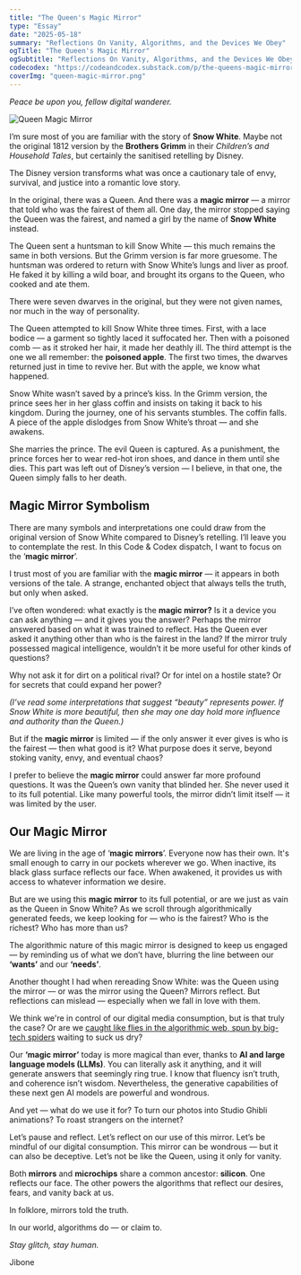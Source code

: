 ```yaml
---
title: "The Queen's Magic Mirror"
type: "Essay"
date: "2025-05-18"
summary: "Reflections On Vanity, Algorithms, and the Devices We Obey"
ogTitle: "The Queen's Magic Mirror"
ogSubtitle: "Reflections On Vanity, Algorithms, and the Devices We Obey"
codecodex: "https://codeandcodex.substack.com/p/the-queens-magic-mirror"
coverImg: "queen-magic-mirror.png"
---
```


_Peace be upon you, fellow digital wanderer._

![Queen Magic Mirror](/imgs/essays/queen-magic-mirror.png)

I’m sure most of you are familiar with the story of **Snow White**. Maybe not the original 1812 version by the **Brothers Grimm** in their _Children’s and Household Tales_, but certainly the sanitised retelling by Disney.

The Disney version transforms what was once a cautionary tale of envy, survival, and justice into a romantic love story.

In the original, there was a Queen. And there was a **magic mirror** — a mirror that told who was the fairest of them all. One day, the mirror stopped saying the Queen was the fairest, and named a girl by the name of **Snow White** instead.

The Queen sent a huntsman to kill Snow White — this much remains the same in both versions. But the Grimm version is far more gruesome. The huntsman was ordered to return with Snow White’s lungs and liver as proof. He faked it by killing a wild boar, and brought its organs to the Queen, who cooked and ate them.

There were seven dwarves in the original, but they were not given names, nor much in the way of personality.

The Queen attempted to kill Snow White three times. First, with a lace bodice — a garment so tightly laced it suffocated her. Then with a poisoned comb — as it stroked her hair, it made her deathly ill. The third attempt is the one we all remember: the **poisoned apple**. The first two times, the dwarves returned just in time to revive her. But with the apple, we know what happened.

Snow White wasn’t saved by a prince’s kiss. In the Grimm version, the prince sees her in her glass coffin and insists on taking it back to his kingdom. During the journey, one of his servants stumbles. The coffin falls. A piece of the apple dislodges from Snow White’s throat — and she awakens.

She marries the prince. The evil Queen is captured. As a punishment, the prince forces her to wear red-hot iron shoes, and dance in them until she dies. This part was left out of Disney’s version — I believe, in that one, the Queen simply falls to her death.

## Magic Mirror Symbolism

There are many symbols and interpretations one could draw from the original version of Snow White compared to Disney’s retelling. I’ll leave you to contemplate the rest. In this Code & Codex dispatch, I want to focus on the ‘**magic mirror**’.

I trust most of you are familiar with the **magic mirror** — it appears in both versions of the tale. A strange, enchanted object that always tells the truth, but only when asked.

I’ve often wondered: what exactly is the **magic mirror?** Is it a device you can ask anything — and it gives you the answer? Perhaps the mirror answered based on what it was trained to reflect. Has the Queen ever asked it anything other than who is the fairest in the land? If the mirror truly possessed magical intelligence, wouldn’t it be more useful for other kinds of questions?

Why not ask it for dirt on a political rival? Or for intel on a hostile state? Or for secrets that could expand her power?

_(I’ve read some interpretations that suggest “beauty” represents power. If Snow White is more beautiful, then she may one day hold more influence and authority than the Queen.)_

But if the **magic mirror** is limited — if the only answer it ever gives is who is the fairest — then what good is it? What purpose does it serve, beyond stoking vanity, envy, and eventual chaos?

I prefer to believe the **magic mirror** could answer far more profound questions. It was the Queen’s own vanity that blinded her. She never used it to its full potential. Like many powerful tools, the mirror didn’t limit itself — it was limited by the user.

## Our Magic Mirror

We are living in the age of ‘**magic mirrors**’. Everyone now has their own. It's small enough to carry in our pockets wherever we go. When inactive, its black glass surface reflects our face. When awakened, it provides us with access to whatever information we desire.

But are we using this **magic mirror** to its full potential, or are we just as vain as the Queen in Snow White? As we scroll through algorithmically generated feeds, we keep looking for — who is the fairest? Who is the richest? Who has more than us?

The algorithmic nature of this magic mirror is designed to keep us engaged — by reminding us of what we don’t have, blurring the line between our __‘wants’__ and our __‘needs’__.

Another thought I had when rereading Snow White: was the Queen using the mirror — or was the mirror using the Queen? Mirrors reflect. But reflections can mislead — especially when we fall in love with them.

We think we're in control of our digital media consumption, but is that truly the case? Or are we [caught like flies in the algorithmic web, spun by big-tech spiders](/essays/2025-04-06-spiders-and-their-web) waiting to suck us dry?

Our **‘magic mirror’** today is more magical than ever, thanks to **AI and large language models (LLMs)**. You can literally ask it anything, and it will generate answers that seemingly ring true. I know that fluency isn’t truth, and coherence isn’t wisdom. Nevertheless, the generative capabilities of these next gen AI models are powerful and wondrous.

And yet — what do we use it for? To turn our photos into Studio Ghibli animations? To roast strangers on the internet?

Let’s pause and reflect. Let’s reflect on our use of this mirror. Let’s be mindful of our digital consumption. This mirror can be wondrous — but it can also be deceptive. Let’s not be like the Queen, using it only for vanity.

Both **mirrors** and **microchips** share a common ancestor: **silicon**. One reflects our face. The other powers the algorithms that reflect our desires, fears, and vanity back at us.

In folklore, mirrors told the truth.

In our world, algorithms do — or claim to.

_Stay glitch, stay human._

Jibone
